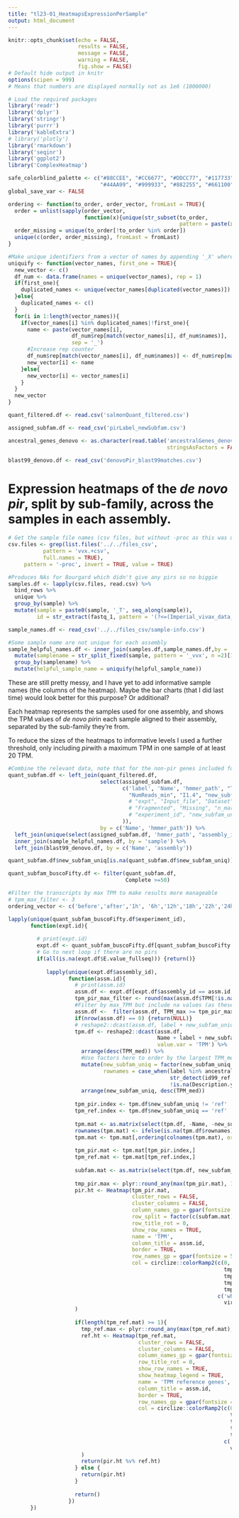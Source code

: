 ```yaml
---
title: "tl23-01_HeatmapsExpressionPerSample"
output: html_document
---
```


```r
knitr::opts_chunk$set(echo = FALSE, 
                      results = FALSE, 
                      message = FALSE, 
                      warning = FALSE,
                      fig.show = FALSE)
# Default hide output in knitr
options(scipen = 999) 
# Means that numbers are displayed normally not as 1e6 (1000000)
```

```r
# Load the required packages
library('readr')
library('dplyr')
library('stringr')
library('purrr')
library('kableExtra')
# library('plotly')
library('rmarkdown')
library('seqinr')
library('ggplot2')
library('ComplexHeatmap')

safe_colorblind_palette <- c("#88CCEE", "#CC6677", "#DDCC77", "#117733", "#332288", "#AA4499", 
                             "#44AA99", "#999933", "#882255", "#661100", "#6699CC", "#888888")
global_save_var <- FALSE
```

```r
ordering <- function(to_order, order_vector, fromLast = TRUE){
  order = unlist(sapply(order_vector, 
                        function(x){unique(str_subset(to_order, 
                                                      pattern = paste(x)))}))
  order_missing = unique(to_order[!to_order %in% order])
  unique(c(order, order_missing), fromLast = fromLast)
}
```

```r
#Make unique identifiers from a vector of names by appending '_X' where X is the number of the 'replicate'.
uniquify <- function(vector_names, first_one = TRUE){
  new_vector <- c()
  df_num <- data.frame(names = unique(vector_names), rep = 1)
  if(first_one){
    duplicated_names <- unique(vector_names[duplicated(vector_names)])
  }else{
    duplicated_names <- c()
  }
  for(i in 1:length(vector_names)){
    if(vector_names[i] %in% duplicated_names|!first_one){
      name <- paste(vector_names[i],
                    df_num$rep[match(vector_names[i], df_num$names)],
                    sep = '_')
      #Increase rep counter
      df_num$rep[match(vector_names[i], df_num$names)] <- df_num$rep[match(vector_names[i], df_num$names)] + 1
      new_vector[i] <- name
    }else{
      new_vector[i] <- vector_names[i]
    }
  }
  new_vector
}
```

```r

quant_filtered.df <- read.csv('salmonQuant_filtered.csv')

assigned_subfam.df <- read_csv('pirLabel_newSubfam.csv')

ancestral_genes_denovo <- as.character(read.table('ancestralGenes_denovo.txt', 
                                                  stringsAsFactors = FALSE)$x)

blast99_denovo.df <- read_csv('denovoPir_blast99matches.csv')

```


# Expression heatmaps of the _de novo_ _pir_\s, split by sub-family, across the samples in each assembly.

```r
# Get the sample file names (csv files, but without -proc as this was used for interrupted NF pipelines)
csv.files <- grep(list.files('../../files_csv', 
           pattern = 'vvx.+csv', 
           full.names = TRUE),
     pattern = '-proc', invert = TRUE, value = TRUE)

#Produces NAs for Bourgard which didn't give any pirs so no biggie
samples.df <- lapply(csv.files, read.csv) %>% 
  bind_rows %>% 
  unique %>% 
  group_by(sample) %>% 
  mutate(sample = paste0(sample, '_T', seq_along(sample)),
         id = str_extract(fastq_1, pattern = '(?<=(Imperial_vivax_data_copy/|/nfFetchNGS_dir(|_redownload)/fastq/)).+(?=_(trimmed_paired|SRR|ERR))'))

sample_names.df <- read_csv('../../files_csv/sample-info.csv') 

#Some sample name are not unique for each assembly
sample_helpful_names.df <- inner_join(samples.df,sample_names.df,by = 'id') %>% 
  mutate(samplename = str_split_fixed(sample, pattern = '_vvx', n =2)[1]) %>% 
  group_by(samplename) %>% 
  mutate(helpful_sample_name = uniquify(helpful_sample_name))

```

These are still pretty messy, and I have yet to add informative sample names (the columns of the heatmap). Maybe the bar charts (that I did last time) would look better for this purpose? Or additional?

Each heatmap represents the samples used for one assembly, and shows the TPM values of _de novo pir_\s in each sample aligned to their assembly, separated by the sub-family they're from. 

To reduce the sizes of the heatmaps to informative levels I used a further threshold, only including _pir_\s with a maximum TPM in one sample of at least 20 TPM.

```r
#Combine the relevant data, note that for the non-pir genes included for the heatmaps many of these will be NA.
quant_subfam.df <- left_join(quant_filtered.df, 
                             select(assigned_subfam.df, 
                                    c('label', 'Name', 'hmmer_path', "TPM_med", "TPM_max", "TPM_min", "NumReads_med", "NumReads_max", 
                                      "NumReads_min", "I1.4", "new_subfam", "new_subfam_uniq"
                                      # "expt", "Input_file", "Dataset", "Complete", "Single", "Duplicated",  "num_pir", "num_transcripts",
                                      # "Fragmented", "Missing", "n_markers", "lifecycle_stage", "location", 
                                      # "experiment_id", "new_subfam_uniq", "assembly_id"
                                    )),
                             by = c('Name', 'hmmer_path')) %>% 
  left_join(unique(select(assigned_subfam.df, 'hmmer_path', "assembly_id")), by = c('hmmer_path')) %>% 
  inner_join(sample_helpful_names.df, by = 'sample') %>%
  left_join(blast99_denovo.df, by = c('Name', 'assembly'))

quant_subfam.df$new_subfam_uniq[is.na(quant_subfam.df$new_subfam_uniq)] <- 'ref'

quant_subfam_buscoFifty.df <- filter(quant_subfam.df,
                                     Complete >=50)

#Filter the transcripts by max TPM to make results more manageable
# tpm_max_filter <- 3
ordering_vector <- c('before','after','1h', '6h','12h','18h','22h','24h','26h','30h','36h','42h','48h','7d')

lapply(unique(quant_subfam_buscoFifty.df$experiment_id), 
       function(expt.id){
         
         # print(expt.id)
         expt.df <- quant_subfam_buscoFifty.df[quant_subfam_buscoFifty.df$experiment_id == expt.id,]
         # Go to next loop if there are no pirs
         if(all(is.na(expt.df$E.value_fullseq))) {return()}
            
            lapply(unique(expt.df$assembly_id), 
                   function(assm.id){
                     # print(assm.id)
                     assm.df <- expt.df[expt.df$assembly_id == assm.id,] 
                     tpm_pir_max_filter <- round(max(assm.df$TPM[!is.na(assm.df$E.value_fullseq)])/10)
                     #Filter by max_TPM but include na values (as these are the non-pir reference genes).
                     assm.df <-  filter(assm.df, TPM_max >= tpm_pir_max_filter | is.na(TPM_max))
                     if(nrow(assm.df) == 0) {return(NULL)}
                     # reshape2::dcast(assm.df, label + new_subfam_uniq + TPM_med ~ sample + helpful_sample_name, value.var = 'TPM') 
                     tpm.df <- reshape2::dcast(assm.df, 
                                               Name + label + new_subfam_uniq + TPM_med + id99_ref + Description.y ~ helpful_sample_name, 
                                               value.var = 'TPM') %>% 
                       arrange(desc(TPM_med)) %>% 
                       #Use factors here to order by the largest TPM_median sub-families.
                       mutate(new_subfam_uniq = factor(new_subfam_uniq, levels = unique(new_subfam_uniq)),
                              rownames = case_when(label %in% ancestral_genes_denovo ~ 'anc',
                                                   str_detect(id99_ref, pattern = 'P') ~ id99_ref,
                                                   !is.na(Description.y) ~ Description.y)) %>% 
                       arrange(new_subfam_uniq, desc(TPM_med))
                     
                     tpm_pir.index <- tpm.df$new_subfam_uniq != 'ref'
                     tpm_ref.index <- tpm.df$new_subfam_uniq == 'ref'
                     
                     tpm.mat <- as.matrix(select(tpm.df, -Name, -new_subfam_uniq, -TPM_med, -id99_ref, -rownames, -label, -Description.y))
                     rownames(tpm.mat) <- ifelse(is.na(tpm.df$rownames), '', tpm.df$rownames)
                     tpm.mat <- tpm.mat[,ordering(colnames(tpm.mat), order_vector = ordering_vector), drop = FALSE]
                     
                     tpm_pir.mat <- tpm.mat[tpm_pir.index,]
                     tpm_ref.mat <- tpm.mat[tpm_ref.index,]
                     
                     subfam.mat <- as.matrix(select(tpm.df, new_subfam_uniq))[tpm_pir.index,]
                     
                     tmp_pir.max <- plyr::round_any(max(tpm_pir.mat), 10, f = ceiling)
                     pir.ht <- Heatmap(tpm_pir.mat, 
                                       cluster_rows = FALSE, 
                                       cluster_columns = FALSE,
                                       column_names_gp = gpar(fontsize = 7),
                                       row_split = factor(c(subfam.mat), levels = unique(subfam.mat)),
                                       row_title_rot = 0,
                                       show_row_names = TRUE,
                                       name = 'TPM',
                                       column_title = assm.id,
                                       border = TRUE,
                                       row_names_gp = gpar(fontsize = 5),
                                       col = circlize::colorRamp2(c(0, 
                                                                    tmp_pir.max/4,
                                                                    tmp_pir.max/2,
                                                                    tmp_pir.max*3/4,
                                                                    tmp_pir.max),
                                                                  c('white',
                                                                    viridis::viridis(4)))
                     )
                     
                     if(length(tpm_ref.mat) >= 1){
                       tmp_ref.max <- plyr::round_any(max(tpm_ref.mat), 100, f = ceiling)
                       ref.ht <- Heatmap(tpm_ref.mat, 
                                         cluster_rows = FALSE, 
                                         cluster_columns = FALSE,
                                         column_names_gp = gpar(fontsize = 7),
                                         row_title_rot = 0,
                                         show_row_names = TRUE,
                                         show_heatmap_legend = TRUE,
                                         name = 'TPM reference genes',
                                         column_title = assm.id,
                                         border = TRUE,
                                         row_names_gp = gpar(fontsize = 5),
                                         col = circlize::colorRamp2(c(0, 
                                                                      tmp_ref.max/4,
                                                                      tmp_ref.max/2,
                                                                      tmp_ref.max*3/4,
                                                                      tmp_ref.max),
                                                                    c('white',
                                                                      viridis::magma(4)))
                       )
                       return(pir.ht %v% ref.ht)
                     } else {
                       return(pir.ht)
                     }
                     
                     return()
                   })
       })
```
